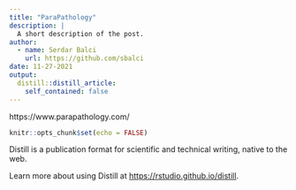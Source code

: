```yaml
---
title: "ParaPathology"
description: |
  A short description of the post.
author:
  - name: Serdar Balci
    url: https://github.com/sbalci
date: 11-27-2021
output:
  distill::distill_article:
    self_contained: false
---
```



https://www.parapathology.com/


```r
knitr::opts_chunk$set(echo = FALSE)
```

Distill is a publication format for scientific and technical writing, native to the web.

Learn more about using Distill at <https://rstudio.github.io/distill>.


